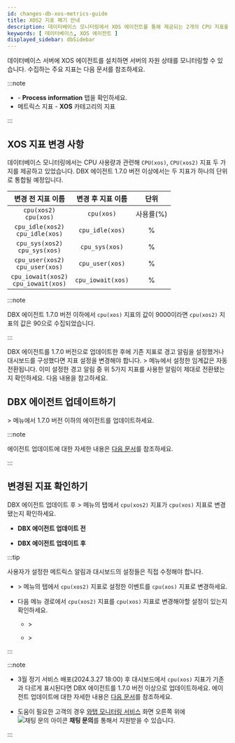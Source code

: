 ```yaml
---
id: changes-db-xos-metrics-guide
title: XOS2 지표 폐기 안내
description: 데이터베이스 모니터링에서 XOS 에이전트를 통해 제공되는 2개의 CPU 지표를 DBX 에이전트 v1.7.0부터 통합해 제공될 예정입니다.
keywords: [ 데이터베이스, XOS 에이전트 ]
displayed_sidebar: dbSidebar
---
```


데이터베이스 서버에 XOS 에이전트를 설치하면 서버의 자원 상태를 모니터링할 수 있습니다. 수집하는 주요 지표는 다음 문서를 참조하세요.

:::note

- <Link to="https://docs.whatap.io/postgresql/instance-monitoring#column-info" target="_blank"><Cmdname sid="instance_monitoring" /></Link> - <b>Process information</b> 탭을 확인하세요.

- <Link to="https://docs.whatap.io/postgresql/metrics-data-list" target="_blank">메트릭스 지표</Link> - <b>XOS</b> 카테고리의 지표

:::

## XOS 지표 변경 사항

데이터베이스 모니터링에서는 CPU 사용량과 관련해 `CPU(xos)`, `CPU(xos2)` 지표 두 가지를 제공하고 있었습니다. DBX 에이전트 1.7.0 버전 이상에서는 두 지표가 하나의 단위로 통합될 예정입니다.

| 변경 전 지표 이름 | 변경 후 지표 이름 | 단위 |
| :--: | :--: | :--: |
| `cpu(xos2)`<br/>`cpu(xos)` | `cpu(xos)` | 사용률(%) |
| `cpu_idle(xos2)`<br/>`cpu_idle(xos)` | `cpu_idle(xos)` | % |
| `cpu_sys(xos2)`<br/>`cpu_sys(xos)` | `cpu_sys(xos)` | % |
| `cpu_user(xos2)`<br/>`cpu_user(xos)` | `cpu_user(xos)` | % |
| `cpu_iowait(xos2)`<br/>`cpu_iowait(xos)` | `cpu_iowait(xos)` | % |

:::note

DBX 에이전트 1.7.0 버전 이하에서 `cpu(xos)` 지표의 값이 9000이라면 `cpu(xos2)` 지표의 값은 90으로 수집되었습니다.

:::

DBX 에이전트를 1.7.0 버전으로 업데이트한 후에 기존 지표로 경고 알림을 설정했거나 대시보드를 구성했다면 지표 설정을 변경해야 합니다. <Cmdname sid="event_statistic" className="uitext" /> &gt; <Cmdname sid="event_setting" className="uitext" /> 메뉴에서 설정한 임계값은 자동 전환됩니다. 이미 설정한 경고 알림 중 위 5가지 지표를 사용한 알림이 제대로 전환됐는지 확인하세요. 다음 내용을 참고하세요.

## DBX 에이전트 업데이트하기

<Cmdname sid="management" className="uitext" /> &gt; <Cmdname sid="agent_update" className="uitext" /> 메뉴에서 1.7.0 버전 이하의 에이전트를 업데이트하세요.

<ImgLang img='changes/refer-db-agent-update-170.png' desc='에이전트 업데이트' />

:::note

에이전트 업데이트에 대한 자세한 내용은 [다음 문서](../postgresql/agent-manage)를 참조하세요.

:::

## 변경된 지표 확인하기

DBX 에이전트 업데이트 후 <Cmdname sid="event_statistic" className="uitext" /> &gt; <Cmdname sid="event_setting" className="uitext" /> 메뉴의 <Cmdname sid="database" className="uitext" /> 탭에서 `cpu(xos2)` 지표가 `cpu(xos)` 지표로 변경됐는지 확인하세요.

* **DBX 에이전트 업데이트 전**

  <ImgLang img='changes/refer-db-alert-xos2.png' desc='이벤트 설정' />

* **DBX 에이전트 업데이트 후**

  <ImgLang img='changes/refer-db-alert-xos.png' desc='이벤트 설정' />

:::tip

사용자가 설정한 메트릭스 알림과 대시보드의 설정들은 직접 수정해야 합니다.

* <Cmdname sid="event_statistic" className="uitext" /> &gt; <Cmdname sid="event_setting" className="uitext" /> 메뉴의 <Cmdname sid="metrics" className="uitext" /> 탭에서 <code>cpu(xos2)</code> 지표로 설정한 이벤트를 <code>cpu(xos)</code> 지표로 변경하세요.

* 다음 메뉴 경로에서 `cpu(xos2)` 지표를 `cpu(xos)` 지표로 변경해야할 설정이 있는지 확인하세요.

  - <Cmdname sid="dashboard" className="uitext" /> &gt; <Cmdname sid="instance_monitoring" className="uitext" />

  - <Cmdname sid="dashboard" className="uitext" /> &gt; <Cmdname sid="flexboard" className="uitext" />

:::

:::note

* 3월 정기 서비스 배포(2024.3.27 18:00) 후 대시보드에서 `cpu(xos)` 지표가 기존과 다르게 표시된다면 DBX 에이전트를 1.7.0 버전 이상으로 업데이트하세요. 에이전트 업데이트에 대한 자세한 내용은 [다음 문서](../postgresql/agent-manage)를 참조하세요.

* 도움이 필요한 고객의 경우 [와탭 모니터링 서비스](https://service.whatap.io) 화면 오른쪽 위에 ![채팅 문의 아이콘](/img/ico-help.svg) **채팅 문의**를 통해서 지원받을 수 있습니다.

:::
